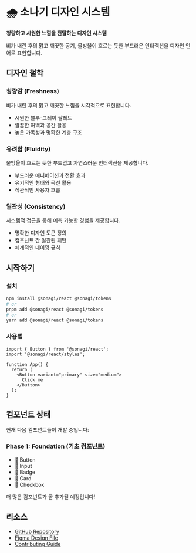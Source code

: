 
<Meta title="소나기 디자인 시스템/소개" />

# 🌧️ 소나기 디자인 시스템

**청량하고 시원한 느낌을 전달하는 디자인 시스템**

비가 내린 후의 맑고 깨끗한 공기, 물방울이 흐르는 듯한 부드러운 인터랙션을 디자인 언어로 표현합니다.

## 디자인 철학

### 청량감 (Freshness)
비가 내린 후의 맑고 깨끗한 느낌을 시각적으로 표현합니다.
- 시원한 블루-그레이 팔레트
- 깔끔한 여백과 공간 활용
- 높은 가독성과 명확한 계층 구조

### 유려함 (Fluidity)
물방울이 흐르는 듯한 부드럽고 자연스러운 인터랙션을 제공합니다.
- 부드러운 애니메이션과 전환 효과
- 유기적인 형태와 곡선 활용
- 직관적인 사용자 흐름

### 일관성 (Consistency)
시스템적 접근을 통해 예측 가능한 경험을 제공합니다.
- 명확한 디자인 토큰 정의
- 컴포넌트 간 일관된 패턴
- 체계적인 네이밍 규칙

## 시작하기

### 설치

```bash
npm install @sonagi/react @sonagi/tokens
# or
pnpm add @sonagi/react @sonagi/tokens
# or
yarn add @sonagi/react @sonagi/tokens
```

### 사용법

```tsx
import { Button } from '@sonagi/react';
import '@sonagi/react/styles';

function App() {
  return (
    <Button variant="primary" size="medium">
      Click me
    </Button>
  );
}
```

## 컴포넌트 상태

현재 다음 컴포넌트들이 개발 중입니다:

### Phase 1: Foundation (기초 컴포넌트)
- 🚧 Button
- 🚧 Input
- 🚧 Badge
- 🚧 Card
- 🚧 Checkbox

더 많은 컴포넌트가 곧 추가될 예정입니다!

## 리소스

- [GitHub Repository](#)
- [Figma Design File](#)
- [Contributing Guide](#)
